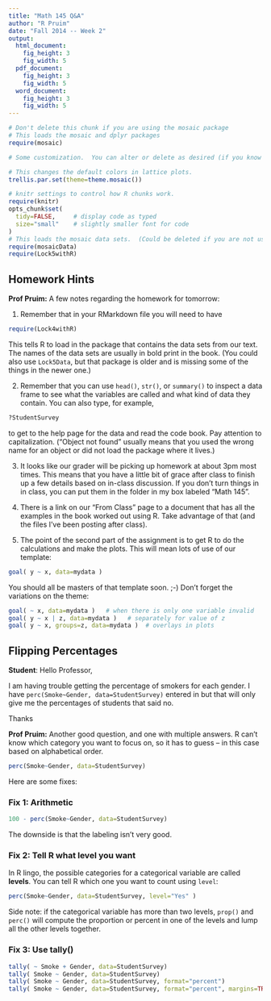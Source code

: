 ```yaml
---
title: "Math 145 Q&A"
author: "R Pruim"
date: "Fall 2014 -- Week 2"
output:
  html_document:
    fig_height: 3
    fig_width: 5
  pdf_document:
    fig_height: 3
    fig_width: 5
  word_document:
    fig_height: 3
    fig_width: 5
---
```



```r
# Don't delete this chunk if you are using the mosaic package
# This loads the mosaic and dplyr packages
require(mosaic)
```

```r
# Some customization.  You can alter or delete as desired (if you know what you are doing).

# This changes the default colors in lattice plots.
trellis.par.set(theme=theme.mosaic())  

# knitr settings to control how R chunks work.
require(knitr)
opts_chunk$set(
  tidy=FALSE,     # display code as typed
  size="small"    # slightly smaller font for code
)
# This loads the mosaic data sets.  (Could be deleted if you are not using them.)
require(mosaicData)   
require(Lock5withR)   
```

## Homework Hints

**Prof Pruim:**
A few notes regarding the homework for tomorrow:

1) Remember that in your RMarkdown file you will need to have 

```r
require(Lock4withR)
```

This tells R to load in the package that contains the data sets from our text.  The names of the data sets are usually in bold print in the book.  (You could also use `Lock5Data`, but that package is older and is missing some of the things in the newer one.)  

2) Remember that you can use `head()`, `str()`, or `summary()` to inspect a data frame to see what the variables are called and what kind of data they contain.  You can also type, for example, 

```r
?StudentSurvey
```

to get to the help page for the data and read the code book.  Pay attention to capitalization.  ("Object not found" usually means that you used the wrong name for an object or did not load the package where it lives.)

3) It looks like our grader will be picking up homework at about 3pm most times.  This means that you have a little bit of grace after class to finish up a few details based on in-class discussion.  If you don’t turn things in in class, you can put them in the folder in my box labeled "Math 145".

4) There is a link on our "From Class" page to a document that has all the examples in the book worked out using R.  Take advantage of that (and the files I’ve been posting after class).

5) The point of the second part of the assignment is to get R to do the calculations and make the plots.  This will mean lots of use of our template:

```r
goal( y ~ x, data=mydata )
```

You should all be masters of that template soon.  ;-)  Don’t forget the variations on the theme:

```r
goal( ~ x, data=mydata )   # when there is only one variable invalid
goal( y ~ x | z, data=mydata )   # separately for value of z
goal( y ~ x, groups=z, data=mydata )  # overlays in plots
```



## Flipping Percentages

**Student**: Hello Professor,

I am having trouble getting the percentage of smokers for each gender. I have `perc(Smoke~Gender, data=StudentSurvey)` entered in but that will only give me the percentages of students that said no.

Thanks 

**Prof Pruim:**
Another good question, and one with multiple answers.  R can't know which category you want to focus on, so it has to guess -- in this case based on alphabetical order.
```r
perc(Smoke~Gender, data=StudentSurvey)
```


Here are some fixes:

### Fix 1: Arithmetic

```r
100 - perc(Smoke~Gender, data=StudentSurvey)
```

The downside is that the labeling isn't very good.

### Fix 2: Tell R what level you want

In R lingo, the possible categories for a categorical variable are 
called **levels**.  You can tell R which one you want to count using `level`:
```r
perc(Smoke~Gender, data=StudentSurvey, level="Yes" )
```

Side note: if the categorical variable has more than two levels, `prop()` and `perc()` will compute the proportion or percent in one of the levels and lump all the other levels together.

### Fix 3: Use tally()

```r
tally( ~ Smoke + Gender, data=StudentSurvey)
tally( Smoke ~ Gender, data=StudentSurvey)
tally( Smoke ~ Gender, data=StudentSurvey, format="percent")
tally( Smoke ~ Gender, data=StudentSurvey, format="percent", margins=TRUE)
```



